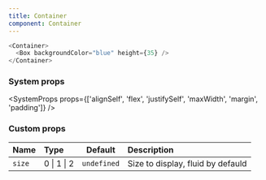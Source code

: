 ```yaml
---
title: Container
component: Container
---
```


```js live
<Container>
  <Box backgroundColor="blue" height={35} />
</Container>
```

### System props

<SystemProps props={['alignSelf', 'flex', 'justifySelf', 'maxWidth', 'margin', 'padding']} />

### Custom props

| Name   | Type        |   Default   | Description                       |
| :----- | :---------- | :---------: | :-------------------------------- |
| `size` | 0 \| 1 \| 2 | `undefined` | Size to display, fluid by defauld |
